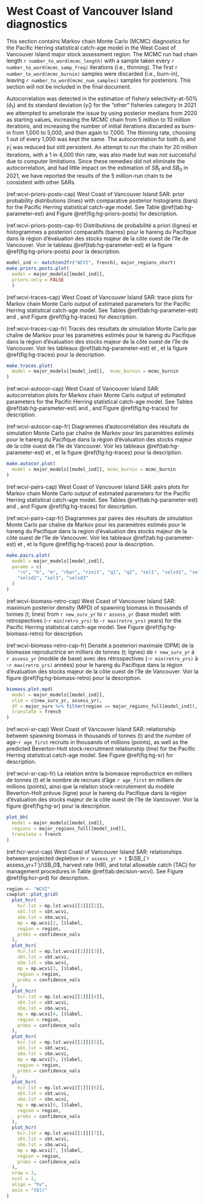 \clearpage

# West Coast of Vancouver Island diagnostics

This section contains Markov chain Monte Carlo (MCMC) diagnostics
for the Pacific Herring statistical catch-age model
in the West Coast of Vancouver Island major stock assessment region.
The MCMC run had chain length `r number_to_word(mcmc_length)`
with a sample taken every `r number_to_word(mcmc_samp_freq)` iterations
(i.e., thinning).
The first `r number_to_word(mcmc_burnin)` samples were discarded (i.e., burn-in),
leaving `r number_to_word(mcmc_num_samples)` samples for posteriors.
This section will not be included in the final document.

Autocorrelation was detected in the estimation of
fishery selectivity-at-50% ($\hat{a}_1$) and
its standard deviation ($\hat{\gamma}_1$) for the "other" fisheries category
In 2021 we attempted to ameliorate the issue by
using posterior medians from 2020 as starting values,
increasing the MCMC chain from 5 million to 10 million iterations, and
increasing the number of initial iterations discarded as burn-in from
1,000 to 5,000, and then again to 7,000.
The thinning rate, choosing 1 out of every 1,000 was kept the same. 
The autocorrelation for both $\hat{a}_1$ and $\hat{\gamma}_1$ was reduced
but still persistent. 
An attempt to run the chain for 20 million iterations, with a 1 in 4,000 thin rate, was also made but was not successful due to computer limitations. 
Since these remedies did not eliminate the autocorrelation, and
had little impact on the estimation of $SB_t$ and $SB_0$ in 2021, 
we have reported the results of the 5 million-run chain
to be consistent with other SARs.

(ref:wcvi-priors-posts-cap) West Coast of Vancouver Island SAR:
prior probability distributions (lines) with
comparative posterior histograms (bars)
for the Pacific Herring statistical catch-age model.
See Table \@ref(tab:hg-parameter-est) and
Figure \@ref(fig:hg-priors-posts) for description.

(ref:wcvi-priors-posts-cap-fr) Distributions de probabilité a priori (lignes)
et histogrammes a posteriori comparatifs (barres)
pour le hareng du Pacifique dans
la région d’évaluation des stocks majeur de la côte ouest de l’île de Vancouver.
Voir le tableau \@ref(tab:hg-parameter-est) et
la figure \@ref(fig:hg-priors-posts) pour la description.

```r
model_ind <- match(en2fr("WCVI", french), major_regions_short)
make.priors.posts.plot(
  model = major_models[[model_ind]],
  priors.only = FALSE
  )
```

(ref:wcvi-traces-cap) West Coast of Vancouver Island SAR:
trace plots for Markov chain Monte Carlo output of
estimated parameters for the Pacific Herring statistical catch-age model.
See Tables \@ref(tab:hg-parameter-est) and \ref{tab:variables}, and
Figure \@ref(fig:hg-traces) for description.

(ref:wcvi-traces-cap-fr) Tracés des résultats de
simulation Monte Carlo par chaîne de Markov pour les paramètres estimés
pour le hareng du Pacifique dans
la région d’évaluation des stocks majeur de la côte ouest de l’île de Vancouver.
Voir les tableaux \@ref(tab:hg-parameter-est) et \ref{tab:variables}, et
la figure \@ref(fig:hg-traces) pour la description.

```r
make.traces.plot(
  model = major_models[[model_ind]],  mcmc_burnin = mcmc_burnin
)
```

(ref:wcvi-autocor-cap) West Coast of Vancouver Island SAR:
autocorrelation plots for Markov chain Monte Carlo output of
estimated parameters for the Pacific Herring statistical catch-age model.
See Tables \@ref(tab:hg-parameter-est) and \ref{tab:variables}, and
Figure \@ref(fig:hg-traces) for description.

(ref:wcvi-autocor-cap-fr) Diagrammes d’autocorrélation des résultats de
simulation Monte Carlo par chaîne de Markov pour les
paramètres estimés pour le hareng du Pacifique dans
la région d’évaluation des stocks majeur de la côte ouest de l’île de Vancouver.
Voir les tableaux \@ref(tab:hg-parameter-est) et \ref{tab:variables}, et
la figure \@ref(fig:hg-traces) pour la description.

```r
make.autocor.plot(
  model = major_models[[model_ind]], mcmc_burnin = mcmc_burnin
)
```

(ref:wcvi-pairs-cap) West Coast of Vancouver Island SAR:
pairs plots for Markov chain Monte Carlo output of
estimated parameters for the Pacific Herring statistical catch-age model.
See Tables \@ref(tab:hg-parameter-est) and \ref{tab:variables}, and
Figure \@ref(fig:hg-traces) for description.

(ref:wcvi-pairs-cap-fr) Diagrammes par paires des résultats de
simulation Monte Carlo par chaîne de Markov pour
les paramètres estimés pour le hareng du Pacifique dans
la region d’évaluation des stocks majeur de la côte ouest de l’île de Vancouver.
Voir les tableaux \@ref(tab:hg-parameter-est) et \ref{tab:variables}, et
la figure \@ref(fig:hg-traces) pour la description.

```r
make.pairs.plot(
  model = major_models[[model_ind]],
  params = c(
    "ro", "h", "m", "rbar", "rinit", "q1", "q2", "sel1", "selsd1", "sel2",
    "selsd2", "sel3", "selsd3"
  )
)
```

(ref:wcvi-biomass-retro-cap) West Coast of Vancouver Island SAR:
maximum posterior density (MPD)
of spawning biomass in thousands of tonnes (t; lines)
from `r new_surv_yr` to `r assess_yr` (base model) with retrospectives 
(-`r min(retro_yrs)` to -`r max(retro_yrs)` years)
for the Pacific Herring statistical catch-age model.
See Figure \@ref(fig:hg-biomass-retro) for description.

(ref:wcvi-biomass-retro-cap-fr) Densité a posteriori maximale  (DPM)
de la biomasse reproductrice en milliers de tonnes (t; lignes)
de `r new_surv_yr` à `r assess_yr` (modèle de base) avec des rétrospectives
(-`r min(retro_yrs)` à -`r max(retro_yrs)` années)
pour le hareng du Pacifique dans la
région d'évaluation des stocks majeur de la côte ouest de l’île de Vancouver.
Voir la figure \@ref(fig:hg-biomass-retro) pour la description.

```r
biomass.plot.mpd(
  model = major_models[[model_ind]],
  xlim = c(new_surv_yr, assess_yr),
  df = major_surv %>% filter(region == major_regions_full[model_ind]),
  translate = french
)
```

(ref:wcvi-sr-cap) West Coast of Vancouver Island SAR:
relationship between spawning biomass in thousands of tonnes (t) and
the number of age-`r age_first` recruits in thousands of millions (points),
as well as the predicted Beverton-Holt stock-recruitment relationship (line)
for the Pacific Herring statistical catch-age model.
See Figure \@ref(fig:hg-sr) for description.

(ref:wcvi-sr-cap-fr) La relation entre la biomasse reproductrice
en milliers de tonnes (t) et
le nombre de recrues d'âge `r age_first` en milliers de millions (points),
ainsi que la relation stock-recrutement du modèle Beverton-Holt prévue (ligne)
pour le hareng du Pacifique dans
la région d’évaluation des stocks majeur de la côte ouest de l’île de Vancouver.
Voir la figure \@ref(fig:hg-sr) pour la description.

```r
plot_bh(
  model = major_models[[model_ind]],
  regions = major_regions_full[[model_ind]],
  translate = french
)
```


(ref:hcr-wcvi-cap) West Coast of Vancouver Island SAR: relationships between
projected depletion in `r assess_yr + 1` $\SB_{`r assess_yr+1`}/\SB_0$,
harvest rate (HR), and total allowable catch (TAC) for
management procedures in Table \@ref(tab:decision-wcvi).
See Figure \@ref(fig:hcr-prd) for description.

```r
region <- "WCVI"
cowplot::plot_grid(
  plot_hcr(
    hcr.lst = mp.lst.wcvi[[1]][[2]],
    sbt.lst = sbt.wcvi,
    sbo.lst = sbo.wcvi,
    mp = mp.wcvi[2, ]$label,
    region = region,
    probs = confidence_vals
  ),
  plot_hcr(
    hcr.lst = mp.lst.wcvi[[1]][[3]],
    sbt.lst = sbt.wcvi,
    sbo.lst = sbo.wcvi,
    mp = mp.wcvi[3, ]$label,
    region = region,
    probs = confidence_vals
  ),
  plot_hcr(
    hcr.lst = mp.lst.wcvi[[1]][[4]],
    sbt.lst = sbt.wcvi,
    sbo.lst = sbo.wcvi,
    mp = mp.wcvi[4, ]$label,
    region = region,
    probs = confidence_vals
  ),
  plot_hcr(
    hcr.lst = mp.lst.wcvi[[1]][[5]],
    sbt.lst = sbt.wcvi,
    sbo.lst = sbo.wcvi,
    mp = mp.wcvi[5, ]$label,
    region = region,
    probs = confidence_vals
  ),
  plot_hcr(
    hcr.lst = mp.lst.wcvi[[1]][[6]],
    sbt.lst = sbt.wcvi,
    sbo.lst = sbo.wcvi,
    mp = mp.wcvi[6, ]$label,
    region = region,
    probs = confidence_vals
  ),
  plot_hcr(
    hcr.lst = mp.lst.wcvi[[1]][[7]],
    sbt.lst = sbt.wcvi,
    sbo.lst = sbo.wcvi,
    mp = mp.wcvi[7, ]$label,
    region = region,
    probs = confidence_vals
  ),
  nrow = 3,
  ncol = 2,
  align = "hv",
  axis = "tblr"
)
```
